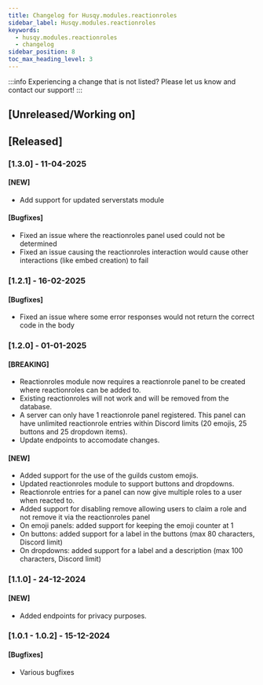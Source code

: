 ```yaml
---
title: Changelog for Husqy.modules.reactionroles
sidebar_label: Husqy.modules.reactionroles
keywords:
  - husqy.modules.reactionroles
  - changelog
sidebar_position: 8
toc_max_heading_level: 3
---
```


:::info
Experiencing a change that is not listed? Please let us know and contact our support!
:::

## [Unreleased/Working on]

## [Released]

### [1.3.0] - 11-04-2025

#### [NEW]

- Add support for updated serverstats module

#### [Bugfixes]

- Fixed an issue where the reactionroles panel used could not be determined
- Fixed an issue causing the reactionroles interaction would cause other interactions (like embed creation) to fail

### [1.2.1] - 16-02-2025

#### [Bugfixes]

- Fixed an issue where some error responses would not return the correct code in the body

### [1.2.0] - 01-01-2025

#### [BREAKING]

- Reactionroles module now requires a reactionrole panel to be created where reactionroles can be added to.
- Existing reactionroles will not work and will be removed from the database.
- A server can only have 1 reactionrole panel registered. This panel can have unlimited reactionrole entries within Discord limits (20 emojis, 25 buttons and 25 dropdown items).
- Update endpoints to accomodate changes.

#### [NEW]

- Added support for the use of the guilds custom emojis.
- Updated reactionroles module to support buttons and dropdowns.
- Reactionrole entries for a panel can now give multiple roles to a user when reacted to.
- Added support for disabling remove allowing users to claim a role and not remove it via the reactionroles panel
- On emoji panels: added support for keeping the emoji counter at 1
- On buttons: added support for a label in the buttons (max 80 characters, Discord limit)
- On dropdowns: added support for a label and a description (max 100 characters, Discord limit)

### [1.1.0] - 24-12-2024

#### [NEW]

- Added endpoints for privacy purposes.

### [1.0.1 - 1.0.2] - 15-12-2024

#### [Bugfixes]

- Various bugfixes
